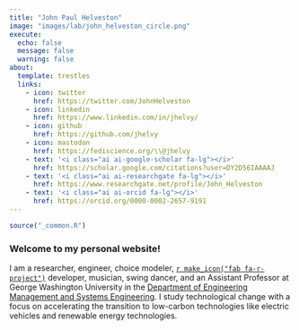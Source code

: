 ```yaml
---
title: "John Paul Helveston"
image: "images/lab/john_helveston_circle.png"
execute: 
  echo: false
  message: false
  warning: false
about:
  template: trestles
  links:
    - icon: twitter
      href: https://twitter.com/JohnHelveston
    - icon: linkedin
      href: https://www.linkedin.com/in/jhelvy/
    - icon: github
      href: https://github.com/jhelvy
    - icon: mastodon
      href: https://fediscience.org/\\@jhelvy
    - text: '<i class="ai ai-google-scholar fa-lg"></i>'
      href: https://scholar.google.com/citations?user=DY2D56IAAAAJ
    - text: '<i class="ai ai-researchgate fa-lg"></i>'
      href: https://www.researchgate.net/profile/John_Helveston
    - text: '<i class="ai ai-orcid fa-lg"></i>'
      href: https://orcid.org/0000-0002-2657-9191
---
```


```r
source("_common.R")
```

### Welcome to my personal website!

I am a researcher, engineer, choice modeler, [`r make_icon("fab fa-r-project")`](https://www.r-project.org/about.html) developer, musician, swing dancer, and an Assistant Professor at George Washington University in the [Department of Engineering Management and Systems Engineering](http://emse.seas.gwu.edu/). I study technological change with a focus on accelerating the transition to low-carbon technologies like electric vehicles and renewable energy technologies.
